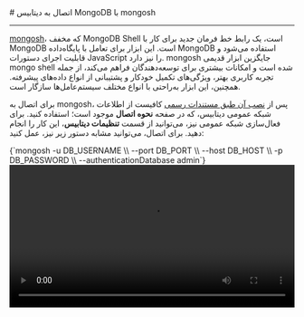 
<Layout>
# اتصال به دیتابیس MongoDB با mongosh
<hr className="mb-2" />

<a href="https://www.mongodb.com/docs/mongodb-shell/" className="blue-link">mongosh</a>، که مخفف MongoDB Shell است، یک رابط خط فرمان جدید برای کار با MongoDB است. این ابزار برای تعامل با پایگاه‌داده MongoDB استفاده می‌شود و قابلیت اجرای دستورات JavaScript را نیز دارد. mongosh جایگزین ابزار قدیمی mongo shell شده است و امکانات بیشتری برای توسعه‌دهندگان فراهم می‌کند، از جمله تجربه کاربری بهتر، ویژگی‌های تکمیل خودکار و پشتیبانی از انواع داده‌های پیشرفته. همچنین، این ابزار به‌راحتی با انواع مختلف سیستم‌عامل‌ها سازگار است.

<div className="h-2" />

برای اتصال به mongosh، پس از <a href="https://www.mongodb.com/docs/mongodb-shell/install/" className="blue-link">نصب آن طبق مستندات رسمی</a> کافیست از اطلاعات شبکه عمومی دیتابیس، که در صفحه <b>نحوه اتصال</b> موجود است؛ استفاده کنید.
برای فعال‌سازی شبکه عمومی نیز، می‌توانید از قسمت <b>تنظیمات دیتابیس</b>، این کار را انجام دهید. 
برای اتصال، می‌توانید مشابه دستور زیر نیز، عمل کنید:

<div className="h-4" />
    <div dir='ltr'>
    <Highlight className="bash">
        {`mongosh -u DB_USERNAME \\
           --port DB_PORT \\
           --host DB_HOST \\
           -p DB_PASSWORD \\
           --authenticationDatabase admin`}
    </Highlight>
    </div>
<div className="h-7" />
<video
  src="https://files.liara.ir/liara/mongodb/mongodb-compass.mp4"
  controls="controls"
  className="block w-full"
  width="100%"
/>
<Asciinema id="connect-mongo" />

پس از اتصال به دیتابیس، می‌توانید عملیات مورد نیاز خود را، انجام دهید.

</Layout>